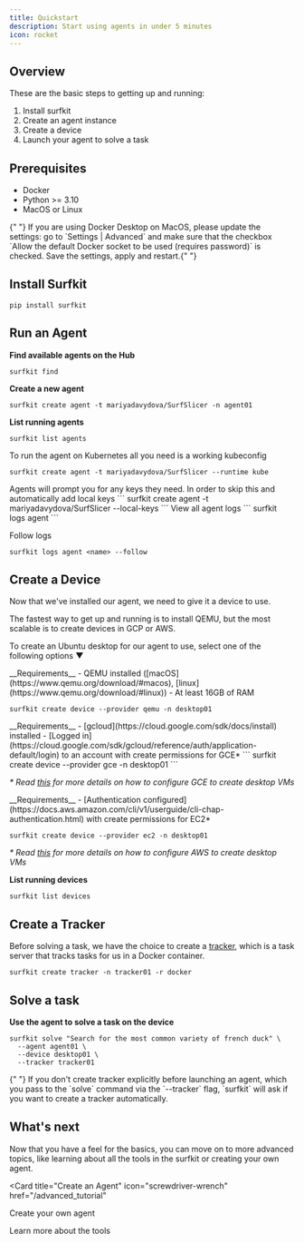 ```yaml
---
title: Quickstart
description: Start using agents in under 5 minutes
icon: rocket
---
```


## Overview

These are the basic steps to getting up and running:

1. Install surfkit
2. Create an agent instance
3. Create a device
4. Launch your agent to solve a task

## Prerequisites

- Docker
- Python >= 3.10
- MacOS or Linux

<Note>
  {" "}
  If you are using Docker Desktop on MacOS, please update the settings: go to `Settings
  | Advanced` and make sure that the checkbox `Allow the default Docker socket to
  be used (requires password)` is checked. Save the settings, apply and restart.{" "}
</Note>

## Install Surfkit

```
pip install surfkit
```

## Run an Agent

**Find available agents on the Hub**

```
surfkit find
```

**Create a new agent**

```
surfkit create agent -t mariyadavydova/SurfSlicer -n agent01
```

**List running agents**

```
surfkit list agents
```

<AccordionGroup>

<Accordion icon="sailboat" title="Create an agent on Kubernetes">
To run the agent on Kubernetes all you need is a working kubeconfig

```
surfkit create agent -t mariyadavydova/SurfSlicer --runtime kube
```

</Accordion>
<Accordion icon="key" title="Automatically add local API keys">
Agents will prompt you for any keys they need. In order to skip this and automatically add local keys
```
surfkit create agent -t mariyadavydova/SurfSlicer --local-keys
```

</Accordion>
<Accordion icon="file" title="View agent logs">
View all agent logs
```
surfkit logs agent <name>
```

Follow logs

```
surfkit logs agent <name> --follow
```

</Accordion>
</AccordionGroup>

## Create a Device

Now that we've installed our agent, we need to give it a device to use.

The fastest way to get up and running is to install QEMU, but the most scalable is to create devices in GCP or AWS.

To create an Ubuntu desktop for our agent to use, select one of the following options ▼

<AccordionGroup>
<Accordion icon="q" title="Create a local desktop using Qemu">
__Requirements__
- QEMU installed ([macOS](https://www.qemu.org/download/#macos), [linux](https://www.qemu.org/download/#linux))
- At least 16GB of RAM

```
surfkit create device --provider qemu -n desktop01
```

</Accordion>

<Accordion icon="google" title="Create a desktop on GCE">
__Requirements__
- [gcloud](https://cloud.google.com/sdk/docs/install) installed
- [Logged in](https://cloud.google.com/sdk/gcloud/reference/auth/application-default/login) to an account with create permissions for GCE*
```
surfkit create device --provider gce -n desktop01
```

_\* Read [this](/configuration/gcp) for more details on how to configure GCE to create desktop VMs_

</Accordion>
<Accordion icon="aws" title="Create a desktop on EC2">
__Requirements__
- [Authentication configured](https://docs.aws.amazon.com/cli/v1/userguide/cli-chap-authentication.html) with create permissions for EC2*

```
surfkit create device --provider ec2 -n desktop01
```

_\* Read [this](/configuration/aws) for more details on how to configure AWS to create desktop VMs_

</Accordion>

</AccordionGroup>

**List running devices**

```
surfkit list devices
```

## Create a Tracker

Before solving a task, we have the choice to create a [tracker](/taskara/intro#tracker), which is a task server that tracks tasks for us in a Docker container.

```
surfkit create tracker -n tracker01 -r docker
```

## Solve a task

**Use the agent to solve a task on the device**

```
surfkit solve "Search for the most common variety of french duck" \
  --agent agent01 \
  --device desktop01 \
  --tracker tracker01
```

<Note>
  {" "}
  If you don't create tracker explicitly before launching an agent, which you pass
  to the `solve` command via the `--tracker` flag, `surfkit` will ask if you want
  to create a tracker automatically.
</Note>

## What's next

Now that you have a feel for the basics, you can move on to more advanced topics, like learning about all the tools in the surfkit or creating your own agent.

<CardGroup>

<Card
  title="Create an Agent"
  icon="screwdriver-wrench"
  href="/advanced_tutorial"
>
  Create your own agent
</Card>

<Card title="Learn more" icon="wrench" href="/introduction">
  Learn more about the tools
</Card>

</CardGroup>
